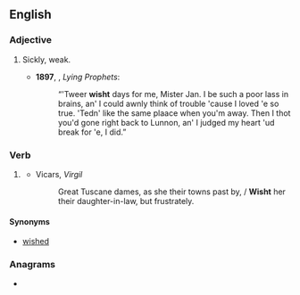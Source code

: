 ==English==

===Adjective===
{{en-adj|er}}

# {{lb|en|Cornwall|Devon}} Sickly, weak.
#* '''1897''', {{w|Eden Phillpotts}}, ''Lying Prophets'':
#*: “'Tweer '''wisht''' days for me, Mister Jan. I be such a poor lass in brains, an' I could awnly think of trouble 'cause I loved 'e so true. 'Tedn' like the same plaace when you'm away. Then I thot you'd gone right back to Lunnon, an' I judged my heart 'ud break for 'e, I did.”

===Verb===
{{head|en|verb form}}

# {{lb|en|obsolete}} {{en-past of|wish}}
#* Vicars, ''Virgil''
#*: Great Tuscane dames, as she their towns past by, / '''Wisht''' her their daughter-in-law, but frustrately.

====Synonyms====
* [[wished]]

===Anagrams===
* {{anagrams|en|Whits|swith|whist|whits|withs}}
